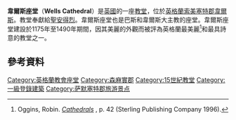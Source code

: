 {{expand|time=2014-07-05T04:01:40+00:00}}
{{Infobox church
| name = 韋爾斯座堂
| fullname = Cathedral Church of St Andrew
| image = Wells_Cathedral_West_Front_Exterior,_UK_-_Diliff.jpg
| imagesize = 300
| imagealt = 
| caption =韋爾斯座堂
| coordinates = {{coord|51.2104|-2.6437|region:GB-SOM_type:landmark|display=inline,title}}
| osgraw = <!-- TEXT -->
| osgridref = <!-- {{gbmappingsmall|TEXT}} -->
| location = [[索美塞特郡|索美塞特郡]][[韋爾斯_(薩默塞特郡)|韋爾斯]]
| country = {{ENG}}
| denomination = [[英格蘭教會|英格蘭教會]]
| previous denomination = [[天主教會|天主教會]]
| tradition = 
| membership = 
| website = {{URL|wellscathedral.org.uk}}
| bull date = 
| dedication = [[安得烈|安得烈]]
| consecrated date = 1239年10月23日
| people = 
| status = 
| functional status = 
| heritage designation = 一級[[登錄建築|登錄建築]]
| designated date = 1953年12月12日<ref name="ehlisting"/>
| previous cathedrals = 
| architectural type = 
| style = [[哥特式建筑|哥德式建築]]
| years built = 1176 – {{circa|1450}}<ref name="ehlisting">{{National Heritage List for England |num=1382901 |desc=Cathedral Church of St Andrew, Chapter House and Cloisters |access-date=5 January 2013}}</ref>
| groundbreaking = 
| completed date = 
| construction cost = 
| capacity = 
| length = {{convert|126.5|m|ft|abbr=on}}<ref name=Dimensions>{{Cite web |url=http://www.wellscathedral.org.uk/wp-content/uploads/2010/09/Dates-Dimensions.doc |publisher=Wells Cathedral |title=Dates and Dimensions |format=Word |url-status=live |archive-url=https://web.archive.org/web/20131203003833/http://www.wellscathedral.org.uk/wp-content/uploads/2010/09/Dates-Dimensions.doc |archive-date= 3 December 2013}}</ref>
| length nave = 
| length quire = 
| width = {{convert|20|m|ft|abbr=on}}<ref name=Dimensions/>
| width nave = 
| width transepts = {{convert|47|m|ft|abbr=on}}<ref name=Dimensions/>
| height = 
| height nave = {{convert|20.5|m|ft|abbr=on}}<ref name=Dimensions/>
| tower quantity = 3
| tower height = {{convert|38|m|ft|abbr=on}} (western)<ref name=Dimensions/><br />         
{{convert|55|m|ft|abbr=on}} (crossing)<ref name=Dimensions/>
| spire quantity = 
| spire height = 
| archdiocese = 
| metropolis = 
| diocese = [[聖公會巴斯暨韋爾斯教區|聖公會巴斯暨韋爾斯教區]]
| diocese start = c{{circa|909}}
| province = [[坎特伯雷教省|坎特伯雷教省]]
| bishop = 
| dean = 
| provost = 
| precentor = 
| archdeacon = 
| chancellor = 
| canonpastor = 
| reader = 
| director = 
| organist = <ref>{{Cite web |title=Matthew Owens |url=https://www.wellscathedral.org.uk/worship-and-music/music/organists/jeremy-cole/ |publisher=Wells Cathedral |access-date=11 July 2013 |url-status=dead |archive-url=https://web.archive.org/web/20130714044455/http://www.wellscathedral.org.uk/music-the-choir/the-music-department/matthew-owens/
|archive-date=14 July 2013}}</ref>
| logo = 
| logosize = 
| logolink = 
| logoalt = 
| bells = 10
}}'''韋爾斯座堂'''（'''Wells Cathedral'''）是[[英國|英國]]的一座[[教堂|教堂]]，位於[[英格蘭|英格蘭]][[索美塞特郡|索美塞特郡]][[韋爾斯_(薩默塞特郡)|韋爾斯]]。教堂奉獻給[[聖安得烈|聖安得烈]]。韋爾斯座堂也是巴斯和韋爾斯大主教的座堂。韋爾斯座堂建設於1175年至1490年期間，因其美麗的外觀而被評為英格蘭最美麗<ref>Oggins, Robin. ''[http://books.google.com/books?id=DtS2iD79NgEC&pg=PA42 Cathedrals] {{Wayback|url=http://books.google.com/books?id=DtS2iD79NgEC&pg=PA42 |date=20180504235928 }}'', p. 42 (Sterling Publishing Company 1996).</ref>和最具詩意的教堂{{sfn|Clifton-Taylor|1967|p=274}}之一。
==參考資料==
{{Reflist|30em}}

{{英格蘭教會座堂}}

{{Authority control}}
[[Category:英格蘭教會座堂|Category:英格蘭教會座堂]]
[[Category:森麻實郡|Category:森麻實郡]]
[[Category:15世紀教堂|Category:15世紀教堂]]
[[Category:一級登錄建築|Category:一級登錄建築]]
[[Category:萨默塞特郡旅游景点|Category:萨默塞特郡旅游景点]]